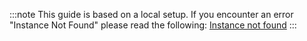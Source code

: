 :::note
This guide is based on a local setup.
If you encounter an error "Instance Not Found" please read the following:
[Instance not found](/docs/deploy/troubleshooting#instance-not-found)
:::